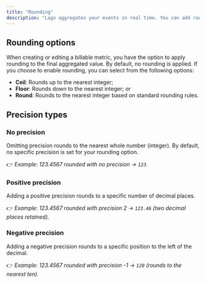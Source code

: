```yaml
---
title: "Rounding"
description: "Lago aggregates your events in real time. You can add rounding rules to the final result."
---
```


## Rounding options
When creating or editing a billable metric, you have the option to apply rounding to the final aggregated value. By default, no rounding is applied. If you choose to enable rounding, you can select from the following options:

- **Ceil**: Rounds up to the nearest integer;
- **Floor**: Rounds down to the nearest integer; or
- **Round**: Rounds to the nearest integer based on standard rounding rules.

## Precision types
### No precision
Omitting precision rounds to the nearest whole number (integer). By default, no specific precision is set for your rounding option.

👉 *Example: 123.4567 rounded with no precision → `123`.*

### Positive precision
Adding a positive precision rounds to a specific number of decimal places.

👉 *Example: 123.4567 rounded with precision 2 → `123.46` (two decimal places retained).*

### Negative precision
Adding a negative precision rounds to a specific position to the left of the decimal.

👉 *Example: 123.4567 rounded with precision -1 → `120` (rounds to the nearest ten).*